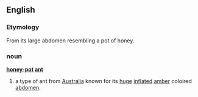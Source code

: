 ==English==
=== Etymology ===
From its large abdomen resembling a pot of honey.
===noun===
'''[[honey-pot]] [[ant]]'''
#a type of ant from [[Australia]] known for its [[huge]] [[inflate]]d [[amber]] coloired [[abdomen]].